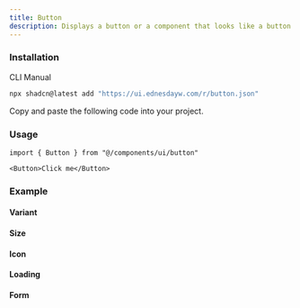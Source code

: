 ```yaml
---
title: Button
description: Displays a button or a component that looks like a button.
---
```


### Installation

<Tabs defaultValue="cli">

<TabsList>
  <TabsTrigger value="cli">CLI</TabsTrigger>
  <TabsTrigger value="manual">Manual</TabsTrigger>
</TabsList>

<TabsContent value="cli">

```bash
npx shadcn@latest add "https://ui.ednesdayw.com/r/button.json"
```

</TabsContent>

<TabsContent value="manual">

<Steps>

<Step>Copy and paste the following code into your project.</Step>

<ComponentSource name="button" />

</Steps>

</TabsContent>

</Tabs>

### Usage

```tsx
import { Button } from "@/components/ui/button"

<Button>Click me</Button>
```

### Example

#### Variant
<ComponentPreview name="button-variant-demo" />

#### Size
<ComponentPreview name="button-size-demo" />

#### Icon
<ComponentPreview name="button-icon-demo" />

#### Loading
<ComponentPreview name="button-loading-demo" />

#### Form
<ComponentPreview name="button-form-demo" />